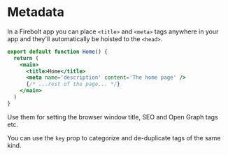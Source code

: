 <Metadata
  title='Getting Started: Metadata'
  description='Learn how to set head metadata in a new Firebolt app.'
/>

# Metadata

In a Firebolt app you can place `<title>` and `<meta>` tags anywhere in your app and they'll automatically be hoisted to the `<head>`.

```jsx title='pages/index.js' lineNumbers
export default function Home() {
  return (
    <main>
      <title>Home</title>
      <meta name='description' content='The home page' />
      {/* ...rest of the page... */}
    </main>
  )
}
```

Use them for setting the browser window title, SEO and Open Graph tags etc.

You can use the `key` prop to categorize and de-duplicate tags of the same kind.
